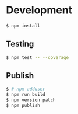 # Development

```sh
$ npm install
```

## Testing
```sh
$ npm test -- --coverage
```

## Publish

```sh
$ # npm adduser
$ npm run build
$ npm version patch
$ npm publish
```
